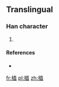 ==Translingual==

===Han character===
{{Han char|rn=75|rad=木|as=12|sn=16|four=|canj=木弓土土 (DNGG)}}

# {{defn|Han|sort=木12}}

====References====
* {{Han ref|kx=0555.311|dj=0945.140|hdz=21297.011|uh=6A7B|ud=27259}}

[[fr:橻]]
[[pl:橻]]
[[zh:橻]]